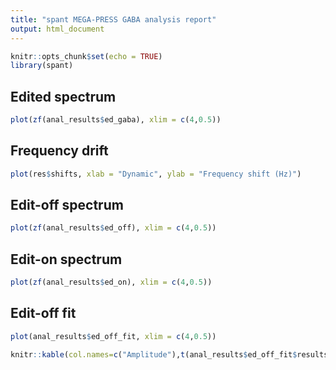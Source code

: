 ```yaml
---
title: "spant MEGA-PRESS GABA analysis report"
output: html_document
---
```


```r
knitr::opts_chunk$set(echo = TRUE)
library(spant)
```

## Edited spectrum
```r
plot(zf(anal_results$ed_gaba), xlim = c(4,0.5))
```

## Frequency drift
```r
plot(res$shifts, xlab = "Dynamic", ylab = "Frequency shift (Hz)")
```

## Edit-off spectrum
```r
plot(zf(anal_results$ed_off), xlim = c(4,0.5))
```

## Edit-on spectrum
```r
plot(zf(anal_results$ed_on), xlim = c(4,0.5))
```

## Edit-off fit
```r
plot(anal_results$ed_off_fit, xlim = c(4,0.5))
```

<style type="text/css">
.table {
    width: 30%;
}
</style>

```r
knitr::kable(col.names=c("Amplitude"),t(anal_results$ed_off_fit$results[6:20]),format="markdown")
```
